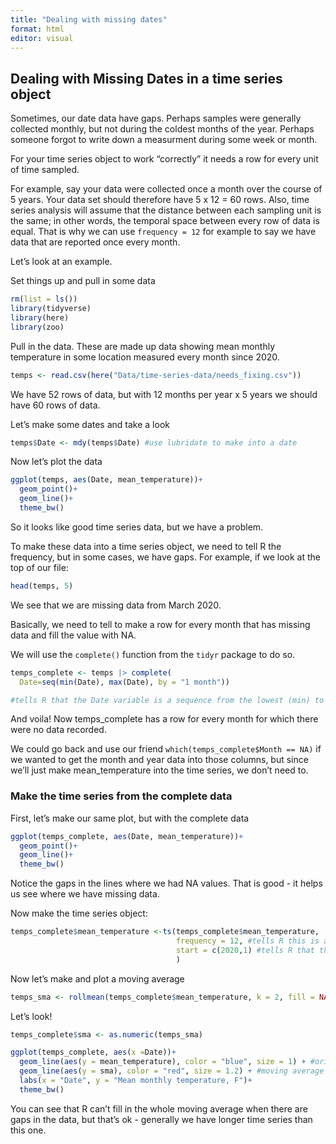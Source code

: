 ```yaml
---
title: "Dealing with missing dates"
format: html
editor: visual
---
```


## Dealing with Missing Dates in a time series object
Sometimes, our date data have gaps. Perhaps samples were generally collected monthly, but not during the coldest months of the year. Perhaps someone forgot to write down a measurment during some week or month.

For your time series object to work "correctly" it needs a row for every unit of time sampled.

For example, say your data were collected once a month over the course of 5 years. Your data set should therefore have 5 x 12 = 60 rows. Also, time series analysis will assume that the distance between each sampling unit is the same; in other words, the temporal space between every row of data is equal. That is why we can use `frequency = 12` for example to say we have data that are reported once every month. 

Let's look at an example. 

Set things up and pull in some data
```r
rm(list = ls())
library(tidyverse)
library(here)
library(zoo)
```
Pull in the data. These are made up data showing mean monthly temperature in some location measured every month since 2020.
```r
temps <- read.csv(here("Data/time-series-data/needs_fixing.csv"))
```
We have 52 rows of data, but with 12 months per year x 5 years we should have 60 rows of data.

Let's make some dates and take a look

```r
temps$Date <- mdy(temps$Date) #use lubridate to make into a date
```
Now let's plot the data

```r
ggplot(temps, aes(Date, mean_temperature))+
  geom_point()+
  geom_line()+
  theme_bw()
```
So it looks like good time series data, but we have a problem.

To make these data into a time series object, we need to tell R the frequency, but in some cases, we have gaps. For example, if we look at the top of our file:

```r
head(temps, 5)
```
We see that we are missing data from March 2020. 

Basically, we need to tell to make a row for every month that has missing data and fill the value with NA.

We will use the `complete()` function from the `tidyr` package to do so.

```r
temps_complete <- temps |> complete(
  Date=seq(min(Date), max(Date), by = "1 month"))

#tells R that the Date variable is a sequence from the lowest (min) to highest (max) Date with an interval of 1 month.
```
And voila! Now temps_complete has a row for every month for which there were no data recorded.

We could go back and use our friend `which(temps_complete$Month == NA)` if we wanted to get the month and year data into those columns, but since we'll just make mean_temperature into the time series, we don't need to.

### Make the time series from the complete data
First, let's make our same plot, but with the complete data

```r
ggplot(temps_complete, aes(Date, mean_temperature))+
  geom_point()+
  geom_line()+
  theme_bw()
```
Notice the gaps in the lines where we had NA values. That is good - it helps us see where we have missing data.

Now make the time series object:

```r
temps_complete$mean_temperature <-ts(temps_complete$mean_temperature, 
                                     frequency = 12, #tells R this is a monthly event
                                     start = c(2020,1) #tells R that the data begin in January (the "1" of 2020)
                                     )
```
Now let's make and plot a moving average

```r
temps_sma <- rollmean(temps_complete$mean_temperature, k = 2, fill = NA) #k = 2 says to use 2 months as rolling average
```

Let's look!

```r
temps_complete$sma <- as.numeric(temps_sma)

ggplot(temps_complete, aes(x =Date))+
  geom_line(aes(y = mean_temperature), color = "blue", size = 1) + #original time series
  geom_line(aes(y = sma), color = "red", size = 1.2) + #moving average
  labs(x = "Date", y = "Mean monthly temperature, F")+
  theme_bw()

```
You can see that R can't fill in the whole moving average when there are gaps in the data, but that's ok - generally we have longer time series than this one. 
